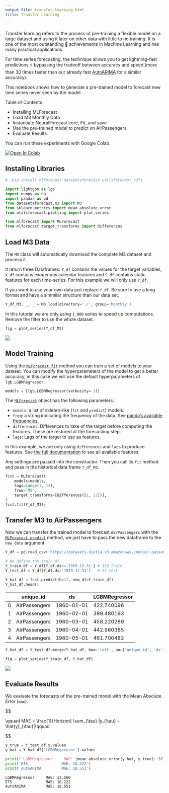 ```yaml
---
output-file: transfer_learning.html
title: Transfer Learning

---
```


Transfer learning refers to the process of pre-training a flexible model
on a large dataset and using it later on other data with little to no
training. It is one of the most outstanding 🚀 achievements in Machine
Learning and has many practical applications.

For time series forecasting, the technique allows you to get
lightning-fast predictions ⚡ bypassing the tradeoff between accuracy
and speed (more than 30 times faster than our already fast
[AutoARIMA](https://github.com/Nixtla/statsforecast) for a similar
accuracy).

This notebook shows how to generate a pre-trained model to forecast new
time series never seen by the model.

Table of Contents

-   Installing MLForecast
-   Load M3 Monthly Data
-   Instantiate NeuralForecast core, Fit, and save
-   Use the pre-trained model to predict on AirPassengers
-   Evaluate Results

You can run these experiments with Google Colab.

<a href="https://colab.research.google.com/github/Nixtla/mlforecast/blob/main/nbs/docs/transfer_learning.ipynb" target="_parent"><img src="https://colab.research.google.com/assets/colab-badge.svg" alt="Open In Colab"/></a>

## Installing Libraries

```python
# !pip install mlforecast datasetsforecast utilsforecast s3fs
```


```python
import lightgbm as lgb
import numpy as np
import pandas as pd
from datasetsforecast.m3 import M3
from sklearn.metrics import mean_absolute_error
from utilsforecast.plotting import plot_series

from mlforecast import MLForecast
from mlforecast.target_transforms import Differences
```

## Load M3 Data

The `M3` class will automatically download the complete M3 dataset and
process it.

It return three Dataframes: `Y_df` contains the values for the target
variables, `X_df` contains exogenous calendar features and `S_df`
contains static features for each time-series. For this example we will
only use `Y_df`.

If you want to use your own data just replace `Y_df`. Be sure to use a
long format and have a simmilar structure than our data set.

```python
Y_df_M3, _, _ = M3.load(directory='./', group='Monthly')
```

In this tutorial we are only using `1_000` series to speed up
computations. Remove the filter to use the whole dataset.

```python
fig = plot_series(Y_df_M3)
```

![](/mlforecast/docs/how-to-guides/../../figs/transfer_learning__eda.png)

## Model Training

Using the
[`MLForecast.fit`](https://Nixtla.github.io/mlforecast/forecast.html#mlforecast.fit)
method you can train a set of models to your dataset. You can modify the
hyperparameters of the model to get a better accuracy, in this case we
will use the default hyperparameters of `lgb.LGBMRegressor`.

```python
models = [lgb.LGBMRegressor(verbosity=-1)]
```

The
[`MLForecast`](https://Nixtla.github.io/mlforecast/forecast.html#mlforecast)
object has the following parameters:

-   `models`: a list of sklearn-like (`fit` and `predict`) models.
-   `freq`: a string indicating the frequency of the data. See [panda’s
    available
    frequencies.](https://pandas.pydata.org/pandas-docs/stable/user_guide/timeseries.html#offset-aliases)
-   `differences`: Differences to take of the target before computing
    the features. These are restored at the forecasting step.
-   `lags`: Lags of the target to use as features.

In this example, we are only using `differences` and `lags` to produce
features. See [the full
documentation](https://nixtla.github.io/mlforecast/forecast.html) to see
all available features.

Any settings are passed into the constructor. Then you call its `fit`
method and pass in the historical data frame `Y_df_M3`.

```python
fcst = MLForecast(
    models=models, 
    lags=range(1, 13),
    freq='MS',
    target_transforms=[Differences([1, 12])],
)
fcst.fit(Y_df_M3);
```

## Transfer M3 to AirPassengers

Now we can transfer the trained model to forecast `AirPassengers` with
the
[`MLForecast.predict`](https://Nixtla.github.io/mlforecast/forecast.html#mlforecast.predict)
method, we just have to pass the new dataframe to the `new_data`
argument.

```python
Y_df = pd.read_csv('https://datasets-nixtla.s3.amazonaws.com/air-passengers.csv', parse_dates=['ds'])

# We define the train df. 
Y_train_df = Y_df[Y_df.ds<='1959-12-31'] # 132 train
Y_test_df = Y_df[Y_df.ds>'1959-12-31']   # 12 test
```


```python
Y_hat_df = fcst.predict(h=12, new_df=Y_train_df)
Y_hat_df.head()
```

|     | unique_id     | ds         | LGBMRegressor |
|-----|---------------|------------|---------------|
| 0   | AirPassengers | 1960-01-01 | 422.740096    |
| 1   | AirPassengers | 1960-02-01 | 399.480193    |
| 2   | AirPassengers | 1960-03-01 | 458.220289    |
| 3   | AirPassengers | 1960-04-01 | 442.960385    |
| 4   | AirPassengers | 1960-05-01 | 461.700482    |

```python
Y_hat_df = Y_test_df.merge(Y_hat_df, how='left', on=['unique_id', 'ds'])
```


```python
fig = plot_series(Y_train_df, Y_hat_df)
```

![](/mlforecast/docs/how-to-guides/../../figs/transfer_learning__forecast.png)

## Evaluate Results

We evaluate the forecasts of the pre-trained model with the Mean
Absolute Error (`mae`).

$$

\qquad MAE = \frac{1}{Horizon} \sum_{\tau} |y_{\tau} - \hat{y}_{\tau}|\qquad

$$

```python
y_true = Y_test_df.y.values
y_hat = Y_hat_df['LGBMRegressor'].values
```


```python
print(f'LGBMRegressor     MAE: {mean_absolute_error(y_hat, y_true):.3f}')
print('ETS               MAE: 16.222')
print('AutoARIMA         MAE: 18.551')
```

``` text
LGBMRegressor     MAE: 13.560
ETS               MAE: 16.222
AutoARIMA         MAE: 18.551
```

